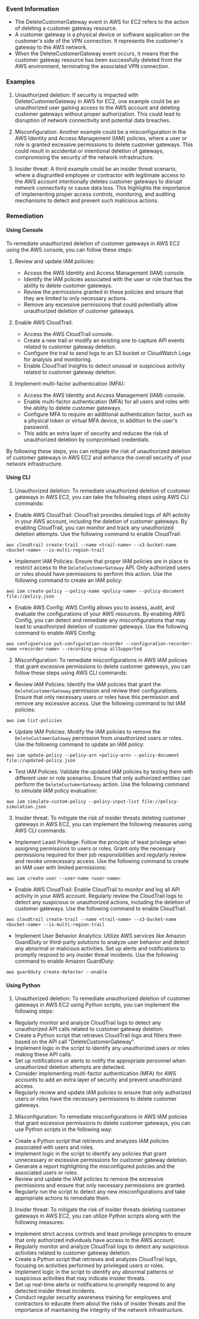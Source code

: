 
### Event Information

- The DeleteCustomerGateway event in AWS for EC2 refers to the action of deleting a customer gateway resource.
- A customer gateway is a physical device or software application on the customer's side of the VPN connection. It represents the customer's gateway to the AWS network.
- When the DeleteCustomerGateway event occurs, it means that the customer gateway resource has been successfully deleted from the AWS environment, terminating the associated VPN connection.


### Examples

1. Unauthorized deletion: If security is impacted with DeleteCustomerGateway in AWS for EC2, one example could be an unauthorized user gaining access to the AWS account and deleting customer gateways without proper authorization. This could lead to disruption of network connectivity and potential data breaches.

2. Misconfiguration: Another example could be a misconfiguration in the AWS Identity and Access Management (IAM) policies, where a user or role is granted excessive permissions to delete customer gateways. This could result in accidental or intentional deletion of gateways, compromising the security of the network infrastructure.

3. Insider threat: A third example could be an insider threat scenario, where a disgruntled employee or contractor with legitimate access to the AWS account intentionally deletes customer gateways to disrupt network connectivity or cause data loss. This highlights the importance of implementing proper access controls, monitoring, and auditing mechanisms to detect and prevent such malicious actions.

### Remediation

#### Using Console

To remediate unauthorized deletion of customer gateways in AWS EC2 using the AWS console, you can follow these steps:

1. Review and update IAM policies: 
   - Access the AWS Identity and Access Management (IAM) console.
   - Identify the IAM policies associated with the user or role that has the ability to delete customer gateways.
   - Review the permissions granted in these policies and ensure that they are limited to only necessary actions.
   - Remove any excessive permissions that could potentially allow unauthorized deletion of customer gateways.

2. Enable AWS CloudTrail:
   - Access the AWS CloudTrail console.
   - Create a new trail or modify an existing one to capture API events related to customer gateway deletion.
   - Configure the trail to send logs to an S3 bucket or CloudWatch Logs for analysis and monitoring.
   - Enable CloudTrail Insights to detect unusual or suspicious activity related to customer gateway deletion.

3. Implement multi-factor authentication (MFA):
   - Access the AWS Identity and Access Management (IAM) console.
   - Enable multi-factor authentication (MFA) for all users and roles with the ability to delete customer gateways.
   - Configure MFA to require an additional authentication factor, such as a physical token or virtual MFA device, in addition to the user's password.
   - This adds an extra layer of security and reduces the risk of unauthorized deletion by compromised credentials.

By following these steps, you can mitigate the risk of unauthorized deletion of customer gateways in AWS EC2 and enhance the overall security of your network infrastructure.

#### Using CLI

1. Unauthorized deletion: To remediate unauthorized deletion of customer gateways in AWS EC2, you can take the following steps using AWS CLI commands:

- Enable AWS CloudTrail: CloudTrail provides detailed logs of API activity in your AWS account, including the deletion of customer gateways. By enabling CloudTrail, you can monitor and track any unauthorized deletion attempts. Use the following command to enable CloudTrail:

```
aws cloudtrail create-trail --name <trail-name> --s3-bucket-name <bucket-name> --is-multi-region-trail
```

- Implement IAM Policies: Ensure that proper IAM policies are in place to restrict access to the `DeleteCustomerGateway` API. Only authorized users or roles should have permissions to perform this action. Use the following command to create an IAM policy:

```
aws iam create-policy --policy-name <policy-name> --policy-document file://policy.json
```

- Enable AWS Config: AWS Config allows you to assess, audit, and evaluate the configurations of your AWS resources. By enabling AWS Config, you can detect and remediate any misconfigurations that may lead to unauthorized deletion of customer gateways. Use the following command to enable AWS Config:

```
aws configservice put-configuration-recorder --configuration-recorder-name <recorder-name> --recording-group allSupported
```

2. Misconfiguration: To remediate misconfigurations in AWS IAM policies that grant excessive permissions to delete customer gateways, you can follow these steps using AWS CLI commands:

- Review IAM Policies: Identify the IAM policies that grant the `DeleteCustomerGateway` permission and review their configurations. Ensure that only necessary users or roles have this permission and remove any excessive access. Use the following command to list IAM policies:

```
aws iam list-policies
```

- Update IAM Policies: Modify the IAM policies to remove the `DeleteCustomerGateway` permission from unauthorized users or roles. Use the following command to update an IAM policy:

```
aws iam update-policy --policy-arn <policy-arn> --policy-document file://updated-policy.json
```

- Test IAM Policies: Validate the updated IAM policies by testing them with different user or role scenarios. Ensure that only authorized entities can perform the `DeleteCustomerGateway` action. Use the following command to simulate IAM policy evaluation:

```
aws iam simulate-custom-policy --policy-input-list file://policy-simulation.json
```

3. Insider threat: To mitigate the risk of insider threats deleting customer gateways in AWS EC2, you can implement the following measures using AWS CLI commands:

- Implement Least Privilege: Follow the principle of least privilege when assigning permissions to users or roles. Grant only the necessary permissions required for their job responsibilities and regularly review and revoke unnecessary access. Use the following command to create an IAM user with limited permissions:

```
aws iam create-user --user-name <user-name>
```

- Enable AWS CloudTrail: Enable CloudTrail to monitor and log all API activity in your AWS account. Regularly review the CloudTrail logs to detect any suspicious or unauthorized actions, including the deletion of customer gateways. Use the following command to enable CloudTrail:

```
aws cloudtrail create-trail --name <trail-name> --s3-bucket-name <bucket-name> --is-multi-region-trail
```

- Implement User Behavior Analytics: Utilize AWS services like Amazon GuardDuty or third-party solutions to analyze user behavior and detect any abnormal or malicious activities. Set up alerts and notifications to promptly respond to any insider threat incidents. Use the following command to enable Amazon GuardDuty:

```
aws guardduty create-detector --enable
```

#### Using Python

1. Unauthorized deletion: To remediate unauthorized deletion of customer gateways in AWS EC2 using Python scripts, you can implement the following steps:

- Regularly monitor and analyze CloudTrail logs to detect any unauthorized API calls related to customer gateway deletion.
- Create a Python script that retrieves CloudTrail logs and filters them based on the API call "DeleteCustomerGateway".
- Implement logic in the script to identify any unauthorized users or roles making these API calls.
- Set up notifications or alerts to notify the appropriate personnel when unauthorized deletion attempts are detected.
- Consider implementing multi-factor authentication (MFA) for AWS accounts to add an extra layer of security and prevent unauthorized access.
- Regularly review and update IAM policies to ensure that only authorized users or roles have the necessary permissions to delete customer gateways.

2. Misconfiguration: To remediate misconfigurations in AWS IAM policies that grant excessive permissions to delete customer gateways, you can use Python scripts in the following way:

- Create a Python script that retrieves and analyzes IAM policies associated with users and roles.
- Implement logic in the script to identify any policies that grant unnecessary or excessive permissions for customer gateway deletion.
- Generate a report highlighting the misconfigured policies and the associated users or roles.
- Review and update the IAM policies to remove the excessive permissions and ensure that only necessary permissions are granted.
- Regularly run the script to detect any new misconfigurations and take appropriate actions to remediate them.

3. Insider threat: To mitigate the risk of insider threats deleting customer gateways in AWS EC2, you can utilize Python scripts along with the following measures:

- Implement strict access controls and least privilege principles to ensure that only authorized individuals have access to the AWS account.
- Regularly monitor and analyze CloudTrail logs to detect any suspicious activities related to customer gateway deletion.
- Create a Python script that retrieves and analyzes CloudTrail logs, focusing on activities performed by privileged users or roles.
- Implement logic in the script to identify any abnormal patterns or suspicious activities that may indicate insider threats.
- Set up real-time alerts or notifications to promptly respond to any detected insider threat incidents.
- Conduct regular security awareness training for employees and contractors to educate them about the risks of insider threats and the importance of maintaining the integrity of the network infrastructure.

